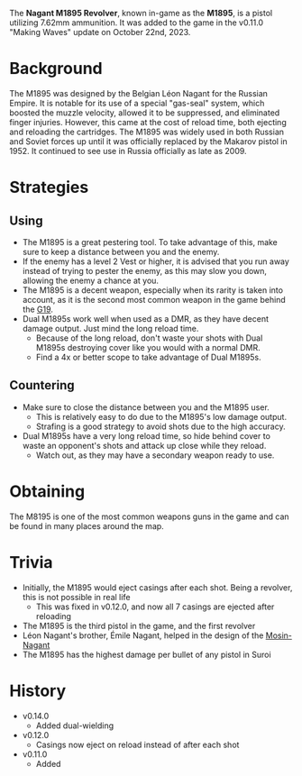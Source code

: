 The **Nagant M1895 Revolver**, known in-game as the **M1895**, is a pistol utilizing 7.62mm ammunition. It was added to the game in the v0.11.0 "Making Waves" update on October 22nd, 2023.

# Background
The M1895 was designed by the Belgian Léon Nagant for the Russian Empire. It is notable for its use of a special "gas-seal" system, which boosted the muzzle velocity, allowed it to be suppressed, and eliminated finger injuries. However, this came at the cost of reload time, both ejecting and reloading the cartridges. The M1895 was widely used in both Russian and Soviet forces up until it was officially replaced by the Makarov pistol in 1952. It continued to see use in Russia officially as late as 2009.

# Strategies
## Using
- The M1895 is a great pestering tool. To take advantage of this, make sure to keep a distance between you and the enemy.
- If the enemy has a level 2 Vest or higher, it is advised that you run away instead of trying to pester the enemy, as this may slow you down, allowing the enemy a chance at you.
- The M1895 is a decent weapon, especially when its rarity is taken into account, as it is the second most common weapon in the game behind the [G19](/weapons/guns/g19).
- Dual M1895s work well when used as a DMR, as they have decent damage output. Just mind the long reload time.
  - Because of the long reload, don't waste your shots with Dual M1895s destroying cover like you would with a normal DMR.
  - Find a 4x or better scope to take advantage of Dual M1895s.

## Countering
- Make sure to close the distance between you and the M1895 user. 
  - This is relatively easy to do due to the M1895's low damage output.
  - Strafing is a good strategy to avoid shots due to the high accuracy.
- Dual M1895s have a very long reload time, so hide behind cover to waste an opponent's shots and attack up close while they reload.
  - Watch out, as they may have a secondary weapon ready to use.

# Obtaining
The M8195 is one of the most common weapons guns in the game and can be found in many places around the map.

# Trivia
- Initially, the M1895 would eject casings after each shot. Being a revolver, this is not possible in real life
  - This was fixed in v0.12.0, and now all 7 casings are ejected after reloading
- The M1895 is the third pistol in the game, and the first revolver
- Léon Nagant's brother, Émile Nagant, helped in the design of the [Mosin-Nagant](/weapons/guns/mosin)
- The M1895 has the highest damage per bullet of any pistol in Suroi

# History
- v0.14.0
  - Added dual-wielding
- v0.12.0
  - Casings now eject on reload instead of after each shot
- v0.11.0
  - Added